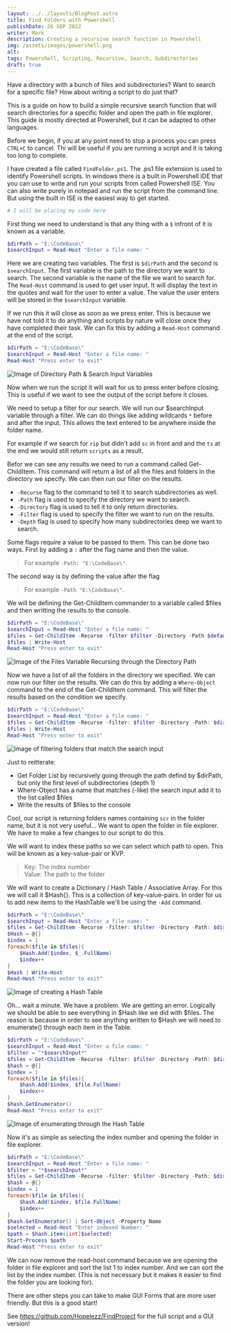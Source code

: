 ```yaml
---
layout: ../../layouts/BlogPost.astro
title: Find Folders with Powershell
publishDate: 26 SEP 2022
writer: Mark
description: Creating a recursive search function in Powershell
img: /assets/images/powershell.png
alt: 
tags: Powershell, Scripting, Recursive, Search, Subdirectories
draft: true
---
```


Have a directory with a bunch of files and subdirectories? Want to search for a specific file? How about writing a script to do just that?

This is a guide on how to build a simple recursive search function that will search directories for a specific folder and open the path in file explorer. This guide is mostly directed at Powershell, but it can be adapted to other languages.

Before we begin, if you at any point need to stop a process you can press `CTRL+C` to cancel. Thi will be useful if you are running a script and it is taking too long to complete.

I have created a file called `FindFolder.ps1`. The .ps1 file extension is used to identify Powershell scripts. In windows there is a built in Powershell IDE that you can use to write and run your scripts from called Powershell ISE. You can also write purely in notepad and run the script from the command line. But using the built in ISE is the easiest way to get started.

```powershell title="FindFolder.ps1"
# I will be placing my code here
```
First thing we need to understand is that any thing with a `$` infront of it is known as a variable. 

```powershell title="FindFolder.ps1"
$dirPath = "E:\CodeBase\"
$searchInput = Read-Host "Enter a file name: "
```
Here we are creating two variables. The first is `$dirPath` and the second is `$searchInput`. The first variable is the path to the directory we want to search. The second variable is the name of the file we want to search for. The `Read-Host` command is used to get user input. It will display the text in the quotes and wait for the user to enter a value. The value the user enters will be stored in the `$searchInput` variable.

If we run this it will close as soon as we press enter. This is because we have not told it to do anything and scripts by nature will close once they have completed their task. We can fix this by adding a `Read-Host` command at the end of the script.

```powershell title="FindFolder.ps1"
$dirPath = "E:\CodeBase\"
$searchInput = Read-Host "Enter a file name: "
Read-Host "Press enter to exit"
```
<img src="/assets/images/SearchImages/Search2.png" alt="Image of Directory Path & Search Input Variables "  Max-height="400" />

Now when we run the script it will wait for us to press enter before closing. This is useful if we want to see the output of the script before it closes.

We need to setup a filter for our search. We will run our $searchInput variable through a filter. We can do things like adding wildcards `*` before and after the input. This allows the text entered to be anywhere inside the folder name. 

For example if we search for `rip` but didn't add `sc` in front and  and the `ts` at the end we would still return `scripts` as a result. 

Befor we can see any results we need to run a command called Get-ChildItem. This command will return a list of all the files and folders in the directory we specify. We can then run our filter on the results.

- `-Recurse` flag to the command to tell it to search subdirectories as well.
- `-Path` flag is used to specify the directory we want to search. 
- `-Directory` flag is used to tell it to only return directories.
- `-Filter` flag is used to specify the filter we want to run on the results.
- `-Depth` flag is used to specify how many subdirectories deep we want to search. 

Some flags require a value to be passed to them. This can be done two ways. First by adding a `:` after the flag name and then the value. 
> For example `-Path: "E:\CodeBase\"`. 

The second way is by defining the value after the flag 

>For example `-Path "E:\CodeBase\"`. 

We will be defining the Get-ChildItem commander to a variable called $files and then writting the results to the console. 

```powershell title="FindFolder.ps1"
$dirPath = "E:\CodeBase\"
$searchInput = Read-Host "Enter a file name: "
$files = Get-ChildItem -Recurse -filter $filter -Directory -Path $defaultPath -Depth 1 
$files | Write-Host
Read-Host "Press enter to exit"
```
<img src="/assets/images/SearchImages/Search3.png" alt="Image of the Files Variable Recursing through the Directory Path"  Max-height="400" />

Now we have a list of all the folders in the directory we specified. We can now run our filter on the results. We can do this by adding a `Where-Object` command to the end of the Get-ChildItem command. This will filter the results based on the condition we specify. 

```powershell title="FindFolder.ps1"
$dirPath = "E:\CodeBase\"
$searchInput = Read-Host "Enter a file name: "
$files = Get-ChildItem -Recurse -filter: $filter -Directory -Path: $dirPath -Depth 1 | Where-Object {$_.FullName -like "*$searchInput*"}
$files | Write-Host
Read-Host "Press enter to exit"
```
<img src="/assets/images/SearchImages/Search4.png" alt="Image of filtering folders that match the search input"  Max-height="400" />

Just to reitterate: 
- Get Folder List by recursively going through the path defind by $dirPath, but only the first level of subdirectories (depth 1)
- Where-Object has a name that matches (-like) the search input add it to the list called $files
- Write the results of $files to the console

Cool, our script is returning folders names containing `scr` in the folder name, but it is not very useful... We want to open the folder in file explorer. We have to make a few changes to our script to do this.

We will want to index these paths so we can select which path to open. This will be known as a key-value-pair or KVP. 

> Key: The index number
> <br />Value: The path to the folder

We will want to create a Dictionary / Hash Table / Associative Array. For this we will call it $Hash{}. This is a collection of key-value-pairs. In order for us to add new items to the HashTable we'll be using the `-Add` command. 

```powershell title="FindFolder.ps1"
$dirPath = "E:\CodeBase\"
$searchInput = Read-Host "Enter a file name: "
$files = Get-ChildItem -Recurse -filter: $filter -Directory -Path: $dirPath -Depth 1 | Where-Object {$_.FullName -like "*$searchInput*"}
$Hash = @{}
$index = 1
foreach($file in $files){
    $Hash.Add($index, $_.FullName)
    $index++
}
$Hash | Write-Host
Read-Host "Press enter to exit"
```
<img src="/assets/images/SearchImages/Search5.png" alt="Image of creating a Hash Table"  Max-height="400" />

Oh... wait a minute. We have a problem. We are getting an error. Logically we should be able to see everything in $Hash like we did with $files. The reason is because in order to see anything written to $Hash we will need to enumerate() through each item in the Table. 

```powershell title="FindFolder.ps1"
$dirPath = "E:\CodeBase\"
$searchInput = Read-Host "Enter a file name: "
$filter = "*$searchInput*"
$files = Get-ChildItem -Recurse -filter: $filter -Directory -Path: $dirPath -Depth 1
$hash = @{}
$index = 1
foreach($file in $files){
    $hash.Add($index, $file.FullName)
    $index++
}
$hash.GetEnumerator()
Read-Host "Press enter to exit"
```
<img src="/assets/images/SearchImages/Search6.png" alt="Image of enumerating through the Hash Table"  Max-height="400" />

Now it's as simple as selecting the index number and opening the folder in file explorer. 

```powershell title="FindFolder.ps1"
$dirPath = "E:\CodeBase\"
$searchInput = Read-Host "Enter a file name: "
$filter = "*$searchInput*"
$files = Get-ChildItem -Recurse -filter: $filter -Directory -Path: $dirPath -Depth 1
$hash = @{}
$index = 1
foreach($file in $files){
    $hash.Add($index, $file.FullName)
    $index++
}
$hash.GetEnumerator() | Sort-Object -Property Name 
$selected = Read-Host "Enter indexed Number: "
$path = $hash.item([int]$selected)
Start-Process $path
Read-Host "Press enter to exit"
```

We can now remove the read-host command because we are opening the folder in file explorer and sort the list 1 to index number. And we can sort the list by the index number. (This is not necessary but it makes it easier to find the folder you are looking for).

There are other steps you can take to make GUI Forms that are more user friendly. But this is a good start!

See https://github.com/Hopelezz/FindProject for the full script and a GUI version!
